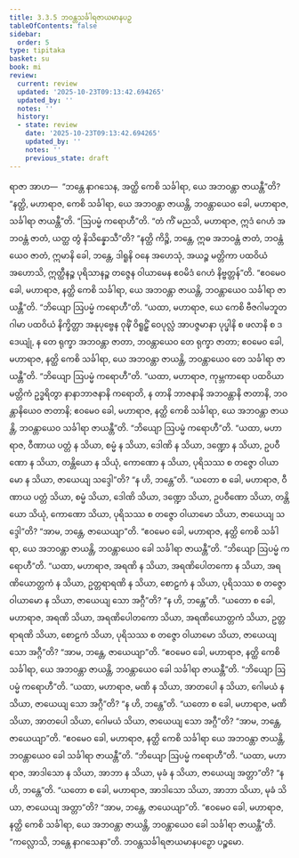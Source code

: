 ```yaml
---
title: 3.3.5 ဘဝန္တသင်္ခါရဇာယမာနပဉှ
tableOfContents: false
sidebar:
  order: 5
type: tipitaka
basket: su
book: mi
review:
  current: review
  updated: '2025-10-23T09:13:42.694265'
  updated_by: ''
  notes: ''
  history:
  - state: review
    date: '2025-10-23T09:13:42.694265'
    updated_by: ''
    notes: ''
    previous_state: draft
---
```



<ReviewStatus review={frontmatter.review} showDetails={true} />

<HypothesisAnnotation frontmatter={frontmatter} />

<DynamicBreadcrumb />

<Division number="53" book="mi" e="ch" v="28">

<Paragraph number="245" book="mi">
ရာဇာ အာဟ—  “ဘန္တေ နာဂသေန, အတ္ထိ ကေစိ သင်္ခါရာ, ယေ အဘဝန္တာ ဇာယန္တီ”တိ? “နတ္ထိ, မဟာရာဇ, ကေစိ သင်္ခါရာ, ယေ အဘဝန္တာ ဇာယန္တိ, ဘဝန္တာယေဝ ခေါ, မဟာရာဇ, သင်္ခါရာ ဇာယန္တီ”တိ.
</Paragraph>

<Paragraph number="246" book="mi">
“ဩပမ္မံ ကရောဟီ”တိ. “တံ ကိံ မညသိ, မဟာရာဇ, ဣဒံ ဂေဟံ အဘဝန္တံ ဇာတံ, ယတ္ထ တွံ နိသိန္နောသီ”တိ? “နတ္ထိ ကိဉ္စိ, ဘန္တေ, ဣဓ အဘဝန္တံ ဇာတံ, ဘဝန္တံယေဝ ဇာတံ, ဣမာနိ ခေါ, ဘန္တေ, ဒါရူနိ ဝနေ အဟေသုံ, အယဉ္စ မတ္တိကာ ပထဝိယံ အဟောသိ, ဣတ္ထီနဉ္စ ပုရိသာနဉ္စ တဇ္ဇေန ဝါယာမေန ဧဝမိဒံ ဂေဟံ နိဗ္ဗတ္တန်”တိ. “ဧဝမေဝ ခေါ, မဟာရာဇ, နတ္ထိ ကေစိ သင်္ခါရာ, ယေ အဘဝန္တာ ဇာယန္တိ, ဘဝန္တာယေဝ သင်္ခါရာ ဇာယန္တီ”တိ.
</Paragraph>

<Paragraph number="247" book="mi">
“ဘိယျော ဩပမ္မံ ကရောဟီ”တိ. “ယထာ, မဟာရာဇ, ယေ ကေစိ ဗီဇဂါမဘူတဂါမာ ပထဝိယံ နိက္ခိတ္တာ အနုပုဗ္ဗေန ဝုဍ္ဎိံ ဝိရူဠှိံ ဝေပုလ္လံ အာပဇ္ဇမာနာ ပုပ္ဖါနိ စ ဖလာနိ စ ဒဒေယျုံ, န တေ ရုက္ခာ အဘဝန္တာ ဇာတာ, ဘဝန္တာယေဝ တေ ရုက္ခာ ဇာတာ; ဧဝမေဝ ခေါ, မဟာရာဇ, နတ္ထိ ကေစိ သင်္ခါရာ, ယေ အဘဝန္တာ ဇာယန္တိ, ဘဝန္တာယေဝ တေ သင်္ခါရာ ဇာယန္တီ”တိ.
</Paragraph>

<Paragraph number="248" book="mi">
“ဘိယျော ဩပမ္မံ ကရောဟီ”တိ. “ယထာ, မဟာရာဇ, ကုမ္ဘကာရော ပထဝိယာ မတ္တိကံ ဥဒ္ဓရိတွာ နာနာဘာဇနာနိ ကရောတိ, န တာနိ ဘာဇနာနိ အဘဝန္တာနိ ဇာတာနိ, ဘဝန္တာနိယေဝ ဇာတာနိ; ဧဝမေဝ ခေါ, မဟာရာဇ, နတ္ထိ ကေစိ သင်္ခါရာ, ယေ အဘဝန္တာ ဇာယန္တိ, ဘဝန္တာယေဝ သင်္ခါရာ ဇာယန္တီ”တိ.
</Paragraph>

<Paragraph number="249" book="mi">
“ဘိယျော ဩပမ္မံ ကရောဟီ”တိ. “ယထာ, မဟာရာဇ, ဝီဏာယ ပတ္တံ န သိယာ, စမ္မံ န သိယာ, ဒေါဏိ န သိယာ, ဒဏ္ဍော န သိယာ, ဥပဝီဏော န သိယာ, တန္တိယော န သိယုံ, ကောဏော န သိယာ, ပုရိသဿ စ တဇ္ဇော ဝါယာမော န သိယာ, ဇာယေယျ သဒ္ဒေါ”တိ? “န ဟိ, ဘန္တေ”တိ. “ယတော စ ခေါ, မဟာရာဇ, ဝီဏာယ ပတ္တံ သိယာ, စမ္မံ သိယာ, ဒေါဏိ သိယာ, ဒဏ္ဍော သိယာ, ဥပဝီဏော သိယာ, တန္တိယော သိယုံ, ကောဏော သိယာ, ပုရိသဿ စ တဇ္ဇော ဝါယာမော သိယာ, ဇာယေယျ သဒ္ဒေါ”တိ? “အာမ, ဘန္တေ, ဇာယေယျာ”တိ. “ဧဝမေဝ ခေါ, မဟာရာဇ, နတ္ထိ ကေစိ သင်္ခါရာ, ယေ အဘဝန္တာ ဇာယန္တိ, ဘဝန္တာယေဝ ခေါ သင်္ခါရာ ဇာယန္တီ”တိ.
</Paragraph>

<Paragraph number="250" book="mi">
“ဘိယျော ဩပမ္မံ ကရောဟီ”တိ. “ယထာ, မဟာရာဇ, အရဏိ န သိယာ, အရဏိပေါတကော န သိယာ, အရဏိယောတ္တကံ န သိယာ, ဥတ္တရာရဏိ န သိယာ, စောဠကံ န သိယာ, ပုရိသဿ စ တဇ္ဇော ဝါယာမော န သိယာ, ဇာယေယျ သော အဂ္ဂီ”တိ? “န ဟိ, ဘန္တေ”တိ. “ယတော စ ခေါ, မဟာရာဇ, အရဏိ သိယာ, အရဏိပေါတကော သိယာ, အရဏိယောတ္တကံ သိယာ, ဥတ္တရာရဏိ သိယာ, စောဠကံ သိယာ, ပုရိသဿ စ တဇ္ဇော ဝါယာမော သိယာ, ဇာယေယျ သော အဂ္ဂီ”တိ? “အာမ, ဘန္တေ, ဇာယေယျာ”တိ. “ဧဝမေဝ ခေါ, မဟာရာဇ, နတ္ထိ ကေစိ သင်္ခါရာ, ယေ အဘဝန္တာ ဇာယန္တိ, ဘဝန္တာယေဝ ခေါ သင်္ခါရာ ဇာယန္တီ”တိ.
</Paragraph>

<Paragraph number="251" book="mi">
“ဘိယျော ဩပမ္မံ ကရောဟီ”တိ. “ယထာ, မဟာရာဇ, မဏိ န သိယာ, အာတပေါ န သိယာ, ဂေါမယံ န သိယာ, ဇာယေယျ သော အဂ္ဂီ”တိ? “န ဟိ, ဘန္တေ”တိ. “ယတော စ ခေါ, မဟာရာဇ, မဏိ သိယာ, အာတပေါ သိယာ, ဂေါမယံ သိယာ, ဇာယေယျ သော အဂ္ဂီ”တိ? “အာမ, ဘန္တေ, ဇာယေယျာ”တိ. “ဧဝမေဝ ခေါ, မဟာရာဇ, နတ္ထိ ကေစိ သင်္ခါရာ ယေ အဘဝန္တာ ဇာယန္တိ, ဘဝန္တာယေဝ ခေါ သင်္ခါရာ ဇာယန္တီ”တိ.
</Paragraph>

<Paragraph number="252" book="mi">
“ဘိယျော ဩပမ္မံ ကရောဟီ”တိ. “ယထာ, မဟာရာဇ, အာဒါသော န သိယာ, အာဘာ န သိယာ, မုခံ န သိယာ, ဇာယေယျ အတ္တာ”တိ? “န ဟိ, ဘန္တေ”တိ. “ယတော စ ခေါ, မဟာရာဇ, အာဒါသော သိယာ, အာဘာ သိယာ, မုခံ သိယာ, ဇာယေယျ အတ္တာ”တိ? “အာမ, ဘန္တေ, ဇာယေယျာ”တိ. “ဧဝမေဝ ခေါ, မဟာရာဇ, နတ္ထိ ကေစိ သင်္ခါရာ, ယေ အဘဝန္တာ ဇာယန္တိ, ဘဝန္တာယေဝ ခေါ သင်္ခါရာ ဇာယန္တီ”တိ.
</Paragraph>

<Paragraph number="253" book="mi">
“ကလ္လောသိ, ဘန္တေ နာဂသေနာ”တိ.

</Paragraph>
</Division>

<Paragraph number="254" type="center" book="mi">
ဘဝန္တသင်္ခါရဇာယမာနပဉှော ပဉ္စမော.
</Paragraph>